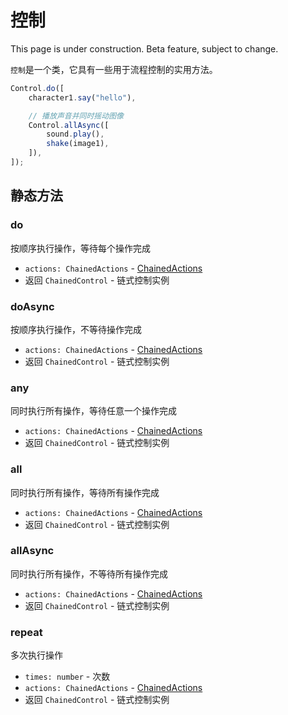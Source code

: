 
# 控制

<Callout type="warning" emoji="⚠️">
    This page is under construction.
</Callout>

<Callout type="warning" emoji="⚠️">
    Beta feature, subject to change.
</Callout>

`控制`是一个类，它具有一些用于流程控制的实用方法。

```typescript
Control.do([
    character1.say("hello"),

    // 播放声音并同时摇动图像
    Control.allAsync([
        sound.play(),
        shake(image1),
    ]),
]);
```

## 静态方法

### do

按顺序执行操作，等待每个操作完成

- `actions: ChainedActions` - [ChainedActions](../types/ChainedActions)
- 返回 `ChainedControl` - 链式控制实例

### doAsync

按顺序执行操作，不等待操作完成

- `actions: ChainedActions` - [ChainedActions](../types/ChainedActions)
- 返回 `ChainedControl` - 链式控制实例

### any

同时执行所有操作，等待任意一个操作完成

- `actions: ChainedActions` - [ChainedActions](../types/ChainedActions)
- 返回 `ChainedControl` - 链式控制实例

### all

同时执行所有操作，等待所有操作完成

- `actions: ChainedActions` - [ChainedActions](../types/ChainedActions)
- 返回 `ChainedControl` - 链式控制实例

### allAsync

同时执行所有操作，不等待所有操作完成

- `actions: ChainedActions` - [ChainedActions](../types/ChainedActions)
- 返回 `ChainedControl` - 链式控制实例

### repeat

多次执行操作

- `times: number` - 次数
- `actions: ChainedActions` - [ChainedActions](../types/ChainedActions)
- 返回 `ChainedControl` - 链式控制实例


